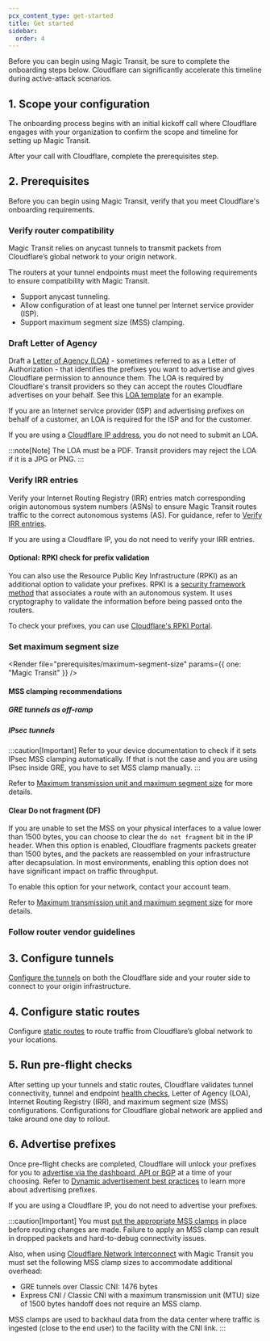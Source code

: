 ```yaml
---
pcx_content_type: get-started
title: Get started
sidebar:
  order: 4
---
```



Before you can begin using Magic Transit, be sure to complete the onboarding steps below. Cloudflare can significantly accelerate this timeline during active-attack scenarios.

## ​​1. Scope your configuration

The onboarding process begins with an initial kickoff call where Cloudflare engages with your organization to confirm the scope and timeline for setting up Magic Transit.

After your call with Cloudflare, complete the prerequisites step.

## 2. Prerequisites

Before you can begin using Magic Transit, verify that you meet Cloudflare's onboarding requirements.

### Verify router compatibility

Magic Transit relies on <GlossaryTooltip term="anycast">anycast</GlossaryTooltip> tunnels to transmit <GlossaryTooltip term="data packet">packets</GlossaryTooltip> from Cloudflare’s global network to your origin network.

The routers at your tunnel endpoints must meet the following requirements to ensure compatibility with Magic Transit.

- Support anycast tunneling.
- Allow configuration of at least one tunnel per Internet service provider (ISP).
- Support <GlossaryTooltip term="maximum segment size (MSS)">maximum segment size (MSS)</GlossaryTooltip> clamping.

### Draft Letter of Agency

Draft a [Letter of Agency (LOA)](/byoip/concepts/loa/) - sometimes referred to as a Letter of Authorization - that identifies the prefixes you want to advertise and gives Cloudflare permission to announce them. The LOA is required by Cloudflare's transit providers so they can accept the routes Cloudflare advertises on your behalf. See this [LOA template](/byoip/concepts/loa/) for an example.

If you are an Internet service provider (ISP) and advertising <GlossaryTooltip term="prefix">prefixes</GlossaryTooltip> on behalf of a customer, an LOA is required for the ISP and for the customer.

If you are using a [Cloudflare IP address](/magic-transit/cloudflare-ips/), you do not need to submit an LOA.

:::note[Note]
The LOA must be a PDF. Transit providers may reject the LOA if it is a JPG or PNG.
:::

### Verify IRR entries

Verify your Internet Routing Registry (IRR) entries match corresponding origin autonomous system numbers (ASNs) to ensure Magic Transit routes traffic to the correct autonomous systems (AS). For guidance, refer to [Verify IRR entries](/byoip/concepts/irr-entries/best-practices/#verify-an-irr-entry).

If you are using a Cloudflare IP, you do not need to verify your IRR entries.

#### Optional: RPKI check for prefix validation

You can also use the Resource Public Key Infrastructure (RPKI) as an additional option to validate your prefixes. RPKI is a [security framework method](https://blog.cloudflare.com/rpki/) that associates a route with an autonomous system. It uses cryptography to validate the information before being passed onto the routers.

To check your prefixes, you can use [Cloudflare's RPKI Portal](https://rpki.cloudflare.com/?view=validator).

### Set maximum segment size

<Render
	file="prerequisites/maximum-segment-size"
	params={{ one: "Magic Transit" }}
/>

#### MSS clamping recommendations

##### GRE tunnels as off-ramp

<Render file="mtu-mss/mss-clamping-gre" />

##### IPsec tunnels

<Render file="mtu-mss/mss-clamping-ipsec" />

:::caution[Important]
Refer to your device documentation to check if it sets IPsec MSS clamping automatically. If that is not the case and you are using IPsec inside GRE, you have to set MSS clamp manually.
:::

Refer to [Maximum transmission unit and maximum segment size](/magic-transit/reference/mtu-mss/) for more details.

#### Clear Do not fragment (DF)

If you are unable to set the MSS on your physical interfaces to a value lower than 1500 bytes, you can choose to clear the `do not fragment` bit in the IP header. When this option is enabled, Cloudflare fragments packets greater than 1500 bytes, and the packets are reassembled on your infrastructure after decapsulation. In most environments, enabling this option does not have significant impact on traffic throughput.

To enable this option for your network, contact your account team.

Refer to [Maximum transmission unit and maximum segment size](/magic-transit/reference/mtu-mss/) for more details.

### Follow router vendor guidelines

<Render file="prerequisites/router-vendor-guidelines-mss-settings-origin" />

## 3. Configure tunnels

[Configure the tunnels](/magic-transit/how-to/configure-tunnels/) on both the Cloudflare side and your router side to connect to your origin infrastructure.

## 4. Configure static routes

Configure [static routes](/magic-transit/how-to/configure-static-routes/) to route traffic from Cloudflare’s global network to your locations.

## 5. Run pre-flight checks

After setting up your tunnels and static routes, Cloudflare validates tunnel connectivity, tunnel and endpoint [health checks](/magic-transit/reference/tunnel-health-checks/#tunnel-health-checks), <GlossaryTooltip term="letter of agency">Letter of Agency (LOA)</GlossaryTooltip>, Internet Routing Registry (IRR), and <GlossaryTooltip term="maximum segment size (MSS)">maximum segment size (MSS) configurations</GlossaryTooltip>. Configurations for Cloudflare global network are applied and take around one day to rollout.

## 6. Advertise prefixes

Once pre-flight checks are completed, Cloudflare will unlock your <GlossaryTooltip term="prefix">prefixes</GlossaryTooltip> for you to [advertise via the dashboard, API or BGP](/magic-transit/how-to/advertise-prefixes/) at a time of your choosing. Refer to [Dynamic advertisement best practices](/byoip/concepts/dynamic-advertisement/best-practices/) to learn more about advertising prefixes.

If you are using a Cloudflare IP, you do not need to advertise your prefixes.

:::caution[Important]
You must [put the appropriate MSS clamps](#set-maximum-segment-size) in place before routing changes are made. Failure to apply an MSS clamp can result in dropped packets and hard-to-debug connectivity issues.

Also, when using [Cloudflare Network Interconnect](/magic-transit/network-interconnect/) with Magic Transit you must set the following MSS clamp sizes to accommodate additional overhead:

- GRE tunnels over Classic CNI: 1476 bytes
- Express CNI / Classic CNI with a maximum transmission unit (MTU) size of 1500 bytes handoff does not require an MSS clamp.

MSS clamps are used to backhaul data from the data center where traffic is ingested (close to the end user) to the facility with the CNI link.
:::
